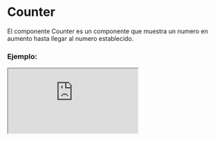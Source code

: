 
# Counter

El componente Counter es un componente que muestra un numero en aumento hasta llegar al numero establecido.

### Ejemplo:

<Iframe src="https://fenextjs-component-storybook.vercel.app/iframe.html?args=&id=counter-counter--index&viewMode=story" />

### Importación

Para importar el componente Counter, se puede hacer desde fenextjs o fenextjs-component

```tsx copy
import { Counter, CounterProps } from "fenextjs/cjs/component/Counter";
```

o

```tsx copy
import { Counter, CounterProps } from "fenextjs-component/cjs/Counter";
```

### Parámetros:

| Propiedad   |           Tipo           | Requerido |      Default       | Descripción                                        |
| ----------- | :----------------------: | :-------: | :----------------: | :------------------------------------------------- |
| number      |          number          |    sí     |                    | Número a mostrar.                                  |
| text        |        ReactNode         |    no     |    `undefined`     | Texto a mostrar. Por defecto, no se muestra texto. |
| time        |          number          |    no     |       `1000`       | Tiempo para incrementar el número en milisegundos. |
| decimal     |          number          |    no     |        `2`         | Número de decimales a mostrar en el número.        |
| parseNumber | (n: number) => ReactNode |    no     | `parseNumberCount` | Función para formatear el número.                  |

### Storybook

Para ver el storybook del componente lo puede hacer con este [link](https://fenextjs-component-storybook.vercel.app/?path=/story/counter-counter--index)

### Usos

- Uso básico del componente Counter

```tsx copy
<Counter
  number={123.456}
  text={<span>Texto adicional</span>}
  time={2000}
  decimal={3}
  parseNumber={(n) => <strong>{n}</strong>}
/>
```
